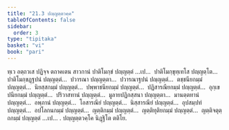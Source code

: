 ```yaml
---
title: "21.3 ปญฺญตฺตวคฺค"
tableOfContents: false
sidebar:
  order: 3
type: "tipitaka"
basket: "vi"
book: "pari"
---
```



<DynamicBreadcrumb />

<Division number="499" book="pari">

<Paragraph number="2421" book="pari">
ทฺเว อตฺถวเส ปฏิจฺจ ตถาคเตน สาวกานํ ปาติโมกฺขํ ปญฺญตฺตํ …เป…  ปาติโมกฺขุทฺเทโส ปญฺญตฺโต…  ปาติโมกฺขฏฺฐปนํ ปญฺญตฺตํ…  ปวารณา ปญฺญตฺตา…  ปวารณาฐปนํ ปญฺญตฺตํ…  ตชฺชนียกมฺมํ ปญฺญตฺตํ…  นิยสฺสกมฺมํ ปญฺญตฺตํ…  ปพฺพาชนียกมฺมํ ปญฺญตฺตํ…  ปฏิสารณียกมฺมํ ปญฺญตฺตํ…  อุกฺเขปนียกมฺมํ ปญฺญตฺตํ…  ปริวาสทานํ ปญฺญตฺตํ…  มูลายปฏิกสฺสนา ปญฺญตฺตา…  มานตฺตทานํ ปญฺญตฺตํ…  อพฺภานํ ปญฺญตฺตํ…  โอสารณียํ ปญฺญตฺตํ…  นิสฺสารณียํ ปญฺญตฺตํ…  อุปสมฺปทํ ปญฺญตฺตํ…  อปโลกนกมฺมํ ปญฺญตฺตํ…  ญตฺติกมฺมํ ปญฺญตฺตํ…  ญตฺติทุติยกมฺมํ ปญฺญตฺตํ…  ญตฺติจตุตฺถกมฺมํ ปญฺญตฺตํ …เป… .

</Paragraph>
</Division>

<Paragraph number="2422" type="center" book="pari">
ปญฺญตฺตวคฺโค นิฏฺฐิโต ตติโย.
</Paragraph>